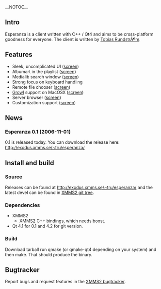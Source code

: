__NOTOC__

== Intro ==
Esperanza is a client written with C++ / Qt4 and aims to be cross-platform goodness for everyone. The client is written by [[User:TobiasRundstrÃ¶m|Tobias RundstrÃ¶m]].

== Features ==

* Sleek, uncomplicated UI ([http://exodus.xmms.se/~tru/screens/esperanza/0.1/mainui.png screen])
* Albumart in the playlist ([http://exodus.xmms.se/~tru/screens/esperanza/0.1/albumart.png screen])
* Medialib search window ([http://exodus.xmms.se/~tru/screens/esperanza/0.1/mlib.png screen])
* Strong focus on keyboard handling
* Remote file chooser ([http://exodus.xmms.se/~tru/screens/esperanza/0.1/remote.png screen])
* [http://www.growl.info Growl] support on MacOSX ([http://exodus.xmms.se/~tru/screens/esperanza/0.1/growl.png screen])
* Server browser ([http://exodus.xmms.se/~tru/screens/esperanza/0.1/server.png screen])
* Customization support ([http://exodus.xmms.se/~tru/screens/esperanza/0.1/pref.png screen])

== News ==

=== Esperanza 0.1 (2006-11-01) ===

0.1 is released today. You can download the release here: http://exodus.xmms.se/~tru/esperanza/

== Install and build ==

=== Source ===

Releases can be found at http://exodus.xmms.se/~tru/esperanza/ and the latest devel can be found in [http://git.xmms.se XMMS2 git tree].

=== Dependencies ===

* XMMS2
** XMMS2 C++ bindings, which needs boost.
* Qt 4.1 for 0.1 and 4.2 for git version.

=== Build ===

Download tarball run qmake (or qmake-qt4 depending on your system) and then make. That should produce the binary.

== Bugtracker ==

Report bugs and request features in the [http://bugs.xmms2.xmms.se/ XMMS2 bugtracker].